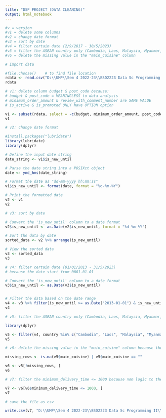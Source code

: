 ---
title: "DSP PROJECT (DATA CLEANING)"
output: html_notebook
---

```{r}
#v = version 
#v1 = delete some columns
#v2 = change date format
#v3 = sort by date
#v4 = filter certain date (2/9/2017 - 30/5/2023)
#v5 = filter the ASEAN country only (Cambodia, Laos, Malaysia, Myanmar, Philippines, Thailand, Singapore)
#v6 = delete the missing value in the "main_cuisine" column
```



```{r}
# import data

#file.choose()    # to find file location
rdata <- read.csv("D:\\UMP\\Sem 4 2022-23\\BSD2223 Data Sc Programming II\\Project\\Dataset\\FoodPanda Restaurants.csv", header=TRUE)
rdata
```



```{r}
# v1: delete column budget & post_code because: 
# budget & post_code = MEANINGLESS to data analysis 
# minimum_order_amount & review_with_comment_number are SAME VALUE
# is_active & is_promoted ONLY have OPTION option

v1 <- subset(rdata, select = -c(budget, minimum_order_amount, post_code, review_with_comment_number, is_active, is_promoted))
v1
```



```{r}
# v2: change date format

#install.packages("lubridate")
library(lubridate)
library(dplyr)

# Define the input date string
date_string <- v1$is_new_until

# Parse the date string into a POSIXct object
date <- ymd_hms(date_string)

# Format the date as "dd-mm-yyyy hh:mm:ss"
v1$is_new_until <- format(date, format = "%d-%m-%Y")

# Print the formatted date
v2 <- v1
v2
```



```{r}
# v3: sort by date

# Convert the 'is_new_until' column to a date format
v2$is_new_until <- as.Date(v2$is_new_until, format = "%d-%m-%Y")

# Sort the data by date
sorted_data <- v2 %>% arrange(is_new_until)

# View the sorted data
v3 <- sorted_data
v3
```



```{r}
# v4: filter certain date (01/01/2013 - 31/5/2023)
# because the date start from 0001-01-01

# Convert the 'is_new_until' column to a date format
v3$is_new_until <- as.Date(v3$is_new_until)


# Filter the data based on the date range
v4 <- v3 %>% filter(is_new_until >= as.Date("2013-01-01") & is_new_until <= as.Date("2023-05-31"))
v4
```



```{r}
# v5: filter the ASEAN country only (Cambodia, Laos, Malaysia, Myanmar, Philippines, Thailand, Singapore) because aim to focus on ASEAN country only

library(dplyr)

v5 <- filter(v4, country %in% c("Cambodia", "Laos", "Malaysia", "Myanmar", "Philippines", "Thailand", "Singapore"))
v5
```



```{r}
# v6: delete the missing value in the "main_cuisine" column because those values can't simply replace with other terms

missing_rows <- is.na(v5$main_cuisine) | v5$main_cuisine == ""

v6 <- v5[!missing_rows, ]
v6
```



```{r}
# v7: filter the minimum_delivery_time <= 1000 because non logic to the analysis

v7 <- v6[v6$minimum_delivery_time <= 1000, ]
v7
```



```{r}
# save the file as csv

write.csv(v7, "D:\\UMP\\Sem 4 2022-23\\BSD2223 Data Sc Programming II\\Project\\Dataset\\data.csv", row.names=FALSE)
```
